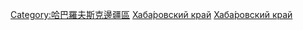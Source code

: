 {{Commonscat|Geography of Khabarovsk Krai}}
{{Commonscat|Maps of Khabarovsk Krai|哈巴羅夫斯克邊疆區地圖}}

[[Category:哈巴羅夫斯克邊疆區|Category:哈巴羅夫斯克邊疆區]]
[[Category:西伯利亞地理|Хаба́ровский край]]
[[Category:俄罗斯各边疆区地理|Хаба́ровский край]]